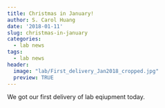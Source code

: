 ```yaml
---
title: Christmas in January!
author: S. Carol Huang
date: '2018-01-11'
slug: christmas-in-january
categories:
  - lab news
tags:
  - lab news
header:
  image: "lab/First_delivery_Jan2018_cropped.jpg"
  preview: TRUE
---
```


We got our first delivery of lab eqiupment today.
